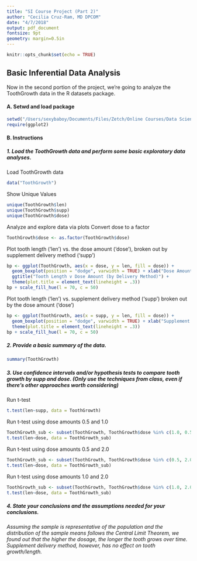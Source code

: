 ```yaml
---
title: "SI Course Project (Part 2)"
author: "Cecilia Cruz-Ram, MD DPCOM"
date: "4/7/2018"
output: pdf_document
fontsize: 9pt
geometry: margin=0.5in
---
```

```r
knitr::opts_chunk$set(echo = TRUE)
```
## **Basic Inferential Data Analysis**
Now in the second portion of the project, we're going to analyze the ToothGrowth data in the R datasets package.

#### A. Setwd and load package
```r
setwd("/Users/sexybaboy/Documents/Files/Zetch/Online Courses/Data Science Specialization Feb18/R/Statistical Inference")
require(ggplot2)
```
#### B. Instructions
##### 1. Load the ToothGrowth data and perform some basic exploratory data analyses.
Load ToothGrowth data
```r
data("ToothGrowth")
```

Show Unique Values
```r
unique(ToothGrowth$len)
unique(ToothGrowth$supp)
unique(ToothGrowth$dose)
```
Analyze and explore data via plots
Convert dose to a factor
```r
ToothGrowth$dose <- as.factor(ToothGrowth$dose)
```
Plot tooth length ('len') vs. the dose amount ('dose'), broken out by supplement delivery method ('supp')
```r
bp <- ggplot(ToothGrowth, aes(x = dose, y = len, fill = dose)) +
  geom_boxplot(position = "dodge", varwidth = TRUE) + xlab("Dose Amount") + ylab("Tooth Length") + facet_grid(~ dose) + 
  ggtitle("Tooth Length v Dose Amount (by Delivery Method)") + 
  theme(plot.title = element_text(lineheight = .3))
bp + scale_fill_hue(l = 70, c = 50)
```

Plot tooth length ('len') vs. supplement delivery method ('supp') broken out by the dose amount ('dose')
```r
bp <- ggplot(ToothGrowth, aes(x = supp, y = len, fill = dose)) +
  geom_boxplot(position = "dodge", varwidth = TRUE) + xlab("Supplement Delivery") + ylab("Tooth Length") + facet_grid(~  supp) + ggtitle("Tooth Length v Delivery Method (by Dose Amount)") + 
  theme(plot.title = element_text(lineheight = .3))
bp + scale_fill_hue(l = 70, c = 50)
```

##### 2. Provide a basic summary of the data.
```r
summary(ToothGrowth)
```
##### 3. Use confidence intervals and/or hypothesis tests to compare tooth growth by supp and dose. (Only use the techniques from class, even if there's other approaches worth considering)
Run t-test
```r
t.test(len~supp, data = ToothGrowth)
```
Run t-test using dose amounts 0.5 and 1.0
```r
ToothGrowth_sub <- subset(ToothGrowth, ToothGrowth$dose %in% c(1.0, 0.5))
t.test(len~dose, data = ToothGrowth_sub)
```
Run t-test using dose amounts 0.5 and 2.0
```r
ToothGrowth_sub <- subset(ToothGrowth, ToothGrowth$dose %in% c(0.5, 2.0))
t.test(len~dose, data = ToothGrowth_sub)
```
Run t-test using dose amounts 1.0 and 2.0
```r
ToothGrowth_sub <- subset(ToothGrowth, ToothGrowth$dose %in% c(1.0, 2.0))
t.test(len~dose, data = ToothGrowth_sub)
```
##### 4. State your conclusions and the assumptions needed for your conclusions.

###### Assuming the sample is representative of the population and the distribution of the sample means follows the Central Limit Theorem, we found out that the higher the dosage, the longer the tooth grows over time. Supplement delivery method, however, has no effect on tooth growth/length.
